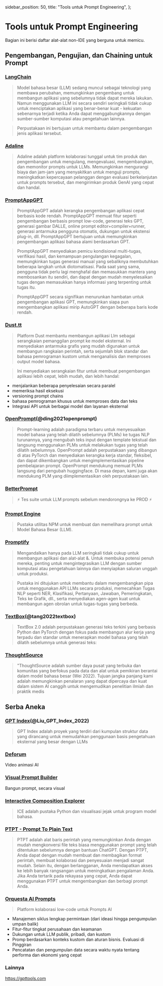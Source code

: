   sidebar_position: 50,
  title: "Tools untuk Prompt Engineering",
};

# Tools untuk Prompt Engineering

Bagian ini berisi daftar alat-alat non-IDE yang berguna untuk memicu.

## Pengembangan, Pengujian, dan Chaining untuk Prompt

### [LangChain](https://github.com/hwchase17/langchain/)

> Model bahasa besar (LLM) sedang muncul sebagai teknologi yang membawa perubahan, memungkinkan pengembang untuk membangun aplikasi yang sebelumnya tidak dapat mereka lakukan. Namun menggunakan LLM ini secara sendiri seringkali tidak cukup untuk menciptakan aplikasi yang benar-benar kuat - kekuatan sebenarnya terjadi ketika Anda dapat menggabungkannya dengan sumber-sumber komputasi atau pengetahuan lainnya.

> Perpustakaan ini bertujuan untuk membantu dalam pengembangan jenis aplikasi tersebut.

### [Adaline](https://adaline.ai/)

> Adaline adalah platform kolaborasi tunggal untuk tim produk dan pengembangan untuk mengulang, mengevaluasi, mengembangkan, dan memonitor prompts untuk LLMs. Memungkinkan mengurangi biaya dan jam-jam yang menyakitkan untuk menguji prompts, meningkatkan kepercayaan pelanggan dengan evaluasi berkelanjutan untuk prompts tersebut, dan mengirimkan produk GenAI yang cepat dan handal.

### [PromptAppGPT](https://github.com/mleoking/PromptAppGPT)

> PromptAppGPT adalah kerangka pengembangan aplikasi cepat berbasis kode rendah. PromptAppGPT memuat fitur seperti pengembangan berbasis prompt low-code, generasi teks GPT, generasi gambar DALLE, online prompt editor+compiler+runner, generasi antarmuka pengguna otomatis, dukungan untuk ekstensi plug-in, dll. PromptAppGPT bertujuan untuk memungkinkan pengembangan aplikasi bahasa alami berdasarkan GPT.

> PromptAppGPT menyediakan pemicu kondisional multi-tugas, verifikasi hasil, dan kemampuan pengulangan kegagalan, memungkinkan tugas generasi manual yang sebaliknya membutuhkan beberapa langkah untuk diotomatisasi. Pada saat yang sama, pengguna tidak perlu lagi menghafal dan memasukkan mantera yang membosankan itu sendiri, dan dapat dengan mudah menyelesaikan tugas dengan memasukkan hanya informasi yang terpenting untuk tugas itu.

> PromptAppGPT secara signifikan menurunkan hambatan untuk pengembangan aplikasi GPT, memungkinkan siapa pun mengembangkan aplikasi mirip AutoGPT dengan beberapa baris kode rendah.

### [Dust.tt](https://dust.tt)

> Platform Dust membantu membangun aplikasi Llm sebagai serangkaian pemanggilan prompt ke model eksternal. Ini menyediakan antarmuka grafis yang mudah digunakan untuk membangun rangkaian perintah, serta sejumlah blok standar dan bahasa pemrograman kustom untuk menganalisis dan memproses output model bahasa.

> Ini menyediakan serangkaian fitur untuk membuat pengembangan aplikasi lebih cepat, lebih mudah, dan lebih handal:

- menjalankan beberapa penyelesaian secara paralel
- memeriksa hasil eksekusi
- versioning prompt chains
- bahasa pemrograman khusus untuk memproses data dan teks
- Integrasi API untuk berbagai model dan layanan eksternal

### [OpenPrompt](https://thunlp.github.io/OpenPrompt/)(@ding2021openprompt)

> Prompt-learning adalah paradigma terbaru untuk menyesuaikan model bahasa yang telah dilatih sebelumnya (PLMs) ke tugas NLP turunannya, yang mengubah teks input dengan template tekstual dan langsung menggunakan PLMs untuk melakukan tugas yang telah dilatih sebelumnya. OpenPrompt adalah perpustakaan yang dibangun di atas PyTorch dan menyediakan kerangka kerja standar, fleksibel, dan dapat dikembangkan untuk mengimplementasikan pipeline pembelajaran prompt. OpenPrompt mendukung memuat PLMs langsung dari pengubah huggingface. Di masa depan, kami juga akan mendukung PLM yang diimplementasikan oleh perpustakaan lain.

### [BetterPrompt](https://github.com/stjordanis/betterprompt)

> ⚡ Tes suite untuk LLM prompts sebelum mendorongnya ke PROD ⚡

### [Prompt Engine](https://github.com/microsoft/prompt-engine)

> Pustaka utilitas NPM untuk membuat dan memelihara prompt untuk Model Bahasa Besar (LLM).

### [Promptify](https://github.com/promptslab/Promptify)

> Mengandalkan hanya pada LLM seringkali tidak cukup untuk membangun aplikasi dan alat-alat &. Untuk membuka potensi penuh mereka, penting untuk mengintegrasikan LLM dengan sumber komputasi atau pengetahuan lainnya dan menyiapkan saluran unggah untuk produksi.

> Pustaka ini ditujukan untuk membantu dalam mengembangkan pipa untuk menggunakan API LLMs secara produksi, memecahkan Tugas NLP seperti NER, Klasifikasi, Pertanyaan, Jawaban, Pemeringkatan, Teks ke Grafik, dll., serta menyediakan agen-agen kuat untuk membangun agen obrolan untuk tugas-tugas yang berbeda.

### [TextBox](https://github.com/RUCAIBox/TextBox)(@tang2022textbox)

> TextBox 2.0 adalah perpustakaan generasi teks terkini yang berbasis Python dan PyTorch dengan fokus pada membangun alur kerja yang terpadu dan standar untuk menerapkan model bahasa yang telah dilatih sebelumnya untuk generasi teks:

### [ThoughtSource](https://github.com/OpenBioLink/ThoughtSource)

> "ThoughtSource adalah sumber daya pusat yang terbuka dan komunitas yang berfokus pada data dan alat untuk pemikiran berantai dalam model bahasa besar (Wei 2022). Tujuan jangka panjang kami adalah memungkinkan penalaran yang dapat dipercaya dan kuat dalam sistem AI canggih untuk mengemudikan penelitian ilmiah dan praktik medis

## Serba Aneka

### [GPT Index](https://gpt-index.readthedocs.io/en/latest/)(@Liu_GPT_Index_2022)

> GPT Index adalah proyek yang terdiri dari kumpulan struktur data yang dirancang untuk memudahkan penggunaan basis pengetahuan eksternal yang besar dengan LLMs

### [Deforum](https://github.com/HelixNGC7293/DeforumStableDiffusionLocal)

Video animasi AI

### [Visual Prompt Builder](https://tools.saxifrage.xyz/prompt)

Bangun prompt, secara visual

### [Interactive Composition Explorer](https://github.com/oughtinc/ice)

> ICE adalah pustaka Python dan visualisasi jejak untuk program model bahasa.

### [PTPT - Prompt To Plain Text](https://github.com/LeslieLeung/PTPT)

> PTPT adalah alat baris perintah yang memungkinkan Anda dengan mudah mengkonversi file teks biasa menggunakan prompt yang telah ditentukan sebelumnya dengan bantuan ChatGPT. Dengan PTPT, Anda dapat dengan mudah membuat dan membagikan format perintah, membuat kolaborasi dan penyesuaian menjadi sangat mudah. Selain itu, dengan berlangganan, Anda mendapatkan akses ke lebih banyak rangsangan untuk meningkatkan pengalaman Anda. Jika Anda tertarik pada rekayasa yang cepat, Anda dapat menggunakan PTPT untuk mengembangkan dan berbagi prompt Anda.

### [Orquesta AI Prompts](https://orquesta.cloud/platform/ai-llm-prompts)

> Platform kolaborasi low-code untuk Prompts AI

- Manajemen siklus lengkap permintaan (dari ideasi hingga pengumpulan umpan balik)
- Fitur-fitur tingkat perusahaan dan keamanan
- Dukungan untuk LLM publik, pribadi, dan kustom
- Promp berdasarkan konteks kustom dan aturan bisnis. Evaluasi di Pinggiran
- Pencatatan dan pengumpulan data secara waktu nyata tentang performa dan ekonomi yang cepat

### Lainnya

https://gpttools.com
